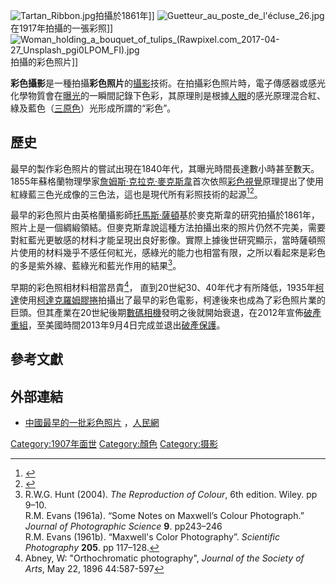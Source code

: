 [[Image:Tartan_Ribbon.jpg|thumb]]拍攝於1861年]]
[[File:Guetteur_au_poste_de_l'écluse_26.jpg|thumb]]在1917年拍攝的一張彩照]]
[[File:Woman_holding_a_bouquet_of_tulips_(Rawpixel.com_2017-04-27_Unsplash_pgi0LPOM_FI).jpg|thumb]]拍攝的彩色照片]]

'''彩色攝影'''是一種拍攝'''彩色照片'''的[[攝影|攝影]]技術。在拍攝彩色照片時，電子傳感器或感光化學物質會在[[曝光|曝光]]的一瞬間記錄下色彩，其原理則是根據[[人眼|人眼]]的感光原理混合紅、綠及藍色（[[三原色|三原色]]）光形成所謂的“彩色”。

==歷史==

最早的製作彩色照片的嘗試出現在1840年代，其曝光時間長達數小時甚至數天。1855年蘇格蘭物理學家[[詹姆斯·克拉克·麥克斯韋|詹姆斯·克拉克·麥克斯韋]]首次依照[[彩色視覺|彩色視覺]]原理提出了使用紅綠藍三色光成像的三色法，這也是現代所有彩照技術的起源<ref>{{cite paper|title=Experiments on colour, as perceived by the eye, with remarks on colour-blindness|first=James Clerk|last=Maxwell|year=1855|journal=Trans. Royal Society of Edinburgh|volume=XXI part II|url=http://www.jimworthey.com/archive/|accessdate=2014-07-06|archive-date=2014-07-14|archive-url=https://web.archive.org/web/20140714222547/http://www.jimworthey.com/archive/|dead-url=no}}</ref><ref>
{{cite book
 | title = Science progress in the twentieth century: a quarterly journal of scientific work & thought, Volume 2
 | publisher = John Murray
 | year = 1908
 | page = 359
 | url = http://books.google.com/books?id=6sU-AAAAYAAJ&pg=PA359
 }}</ref>。

最早的彩色照片由英格蘭攝影師[[托馬斯·薩頓_(攝影師)|托馬斯·薩頓]]基於麥克斯韋的研究拍攝於1861年，照片上是一個綢緞領結。但麥克斯韋說這種方法拍攝出來的照片仍然不完美，需要對紅藍光更敏感的材料才能呈現出良好影像。實際上據後世研究顯示，當時薩頓照片使用的材料幾乎不感任何紅光，感綠光的能力也相當有限，之所以看起來是彩色的多是紫外線、藍綠光和藍光作用的結果<ref>R.W.G. Hunt (2004). ''The Reproduction of Colour'', 6th edition. Wiley. pp 9–10.<br>R.M. Evans (1961a). “Some Notes on Maxwell’s Colour Photograph.” ''Journal of Photographic Science'' '''9'''. pp243–246<br>R.M. Evans (1961b). “Maxwell's Color Photography”. ''Scientific Photography'' '''205'''. pp 117–128.</ref>。

早期的彩色照相材料相當昂貴<ref>Abney, W: "Orthochromatic photography", ''Journal of the Society of Arts'', May 22, 1896 44:587-597</ref>， 直到20世紀30、40年代才有所降低，1935年[[柯達|柯達]]使用[[柯達克羅姆膠捲|柯達克羅姆膠捲]]拍攝出了最早的彩色電影，柯達後來也成為了彩色照片業的巨頭。但其產業在20世紀後期[[數碼相機|數碼相機]]發明之後就開始衰退，在2012年宣佈[[破產重組|破產重組]]，至美國時間2013年9月4日完成並退出[[破產保護|破產保護]]。

==參考文獻==
{{reflist}}

==外部連結==
*[http://history.people.com.cn/n/2015/1124/c372332-27849170.html 中國最早的一批彩色照片] {{Wayback|url=http://history.people.com.cn/n/2015/1124/c372332-27849170.html |date=20200710082215 }}，[[人民網|人民網]]

{{Photography}}
{{color topics}}
{{DEFAULTSORT:Color Photography}}
[[Category:1907年面世|Category:1907年面世]]
[[Category:顏色|Category:顏色]]
[[Category:摄影|Category:摄影]]